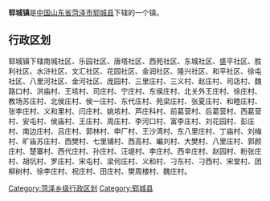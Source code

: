 '''郓城镇'''是[[中华人民共和国|中国]][[山东省|山东省]][[菏泽市|菏泽市]][[郓城县|郓城县]]下辖的一个镇。

== 行政区划 ==

郓城镇下辖南城社区、乐园社区、唐塔社区、西苑社区、东城社区、盛平社区、胜利社区、水浒社区、文汇社区、花园社区、金润社区、隆兴社区、和平社区、徐屯社区、八里河社区、金河社区、庞园村、三里庄村、三义村、赵庄村、司店村、魏路口村、洪庙村、王垓村、司庄村、宁庄村、东侯庄村、北关外王庄村、徐庄村、教场苏庄村、北侯庄村、侯一庄村、东代庄村、苑梁庄村、张夏庄村、和睦庄村、张李庄村、义和里村、闫庄村、姚垓村、芦庄科村、前葛营村、后葛营村、西葛营村、安屯村、侯庙村、王庄村、周庄村、李河口村、富李庄村、刘花园村、彭庄村、南边庄村、吕庄村、郭林村、申厂村、王沙湾村、东八里庄村、丁庙村、刘梅村、旷庙苏庄村、西樊村、七里铺村、西高村、蝙刘村、大樊村、八里庄村、郭颜庄村、楚寨村、西代庄村、孙庄村、汪堤村、李庄村、西辛庄村、赵园村、粉张庄村、胡坑村、罗庄村、宋屯村、梁何庄村、义和村、刁东村、刁西村、宋堂村、团柳树村、徐李庄村、祝庄村、田庄村、樊周楼村、魏庄村。

{{山东小作品}}
{{郓城县行政区划}}

[[Category:菏泽乡级行政区划|Category:菏泽乡级行政区划]]
[[Category:郓城县|Category:郓城县]]